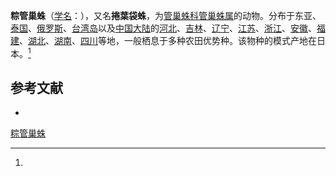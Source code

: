 {{Speciesbox
| name = 粽管巢蛛
| status = 
| status_system = 
| image = 
| genus = Clubiona
| species = japonicola
| authority = (Boes. et Str., 1906)<ref name='id14252'>{{cite web| url =http://www.bioinfo.cn/db05/BjdwSpecies.php?action=view&id=14252| title =粽管巢蛛| work =《中国动物物种编目数据库》| publisher =中国科学院微生物研究所| author =中国科学院动物研究所| accessdate =2009-04-28| deadurl =yes| archiveurl =https://web.archive.org/web/20160305002350/http://www.bioinfo.cn/db05/BjdwSpecies.php?action=view&id=14252| archivedate =2016-03-05}}</ref>
}}

'''粽管巢蛛'''（[[学名|学名]]：{{lang|la|''Clubiona japonicola''}}），又名'''捲葉袋蛛'''，为[[管巢蛛科|管巢蛛科]][[管巢蛛属|管巢蛛属]]的动物。分布于东亚、[[泰国|泰国]]、[[俄罗斯|俄罗斯]]、[[台湾岛|台湾岛]]以及[[中国大陆|中国大陆]]的[[河北|河北]]、[[吉林|吉林]]、[[辽宁|辽宁]]、[[江苏|江苏]]、[[浙江|浙江]]、[[安徽|安徽]]、[[福建|福建]]、[[湖北|湖北]]、[[湖南|湖南]]、[[四川|四川]]等地，一般栖息于多种农田优势种。该物种的模式产地在日本。<ref name='id14252'/>

== 参考文献 ==
{{reflist}}
* {{TaiBNET| zh=捲葉袋蛛 | id=312518 | binomial=Clubiona japonicola | authority=Boes.et Str., 1906 | var= | accessdate=2013-01-24}}
{{Wikispecies|Clubiona japonicola}}
{{Taxonbar|from=Q4280740}}

[[Category:管巢蛛属|粽管巢蛛]]


{{蜘蛛小作品}}